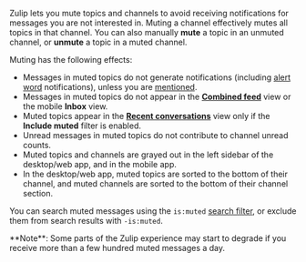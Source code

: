 
Zulip lets you mute topics and channels to avoid receiving notifications for messages
you are not interested in. Muting a channel effectively mutes all topics in
that channel. You can also manually **mute** a topic in an unmuted channel, or
**unmute** a topic in a muted channel.

Muting has the following effects:

* Messages in muted topics do not generate notifications (including [alert
  word](/help/dm-mention-alert-notifications#alert-words) notifications), unless
  you are [mentioned](/help/mention-a-user-or-group).
* Messages in muted topics do not appear in the [**Combined
  feed**](/help/combined-feed) view or the mobile **Inbox** view.
* Muted topics appear in the [**Recent conversations**](/help/recent-conversations)
  view only if the **Include muted** filter is enabled.
* Unread messages in muted topics do not contribute to channel unread counts.
* Muted topics and channels are grayed out in the left sidebar of the desktop/web
  app, and in the mobile app.
* In the desktop/web app, muted topics are sorted to the bottom of their channel,
  and muted channels are sorted to the bottom of their channel section.

You can search muted messages using the `is:muted` [search
filter](/help/search-for-messages#search-by-message-status), or exclude them
from search results with `-is:muted`.

<ZulipNote>
  **Note**: Some parts of the Zulip experience may start to degrade
  if you receive more than a few hundred muted messages a day.
</ZulipNote>
